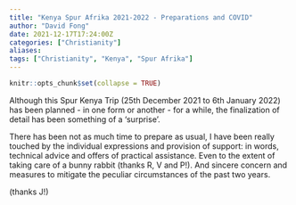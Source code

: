 ```yaml
---
title: "Kenya Spur Afrika 2021-2022 - Preparations and COVID"
author: "David Fong"
date: 2021-12-17T17:24:00Z
categories: ["Christianity"]
aliases:
tags: ["Christianity", "Kenya", "Spur Afrika"]
---
```


```r
knitr::opts_chunk$set(collapse = TRUE)
```

Although this Spur Kenya Trip (25th December 2021 to 6th January 2022) has been planned
- in one form or another - for a while, the finalization of detail has been
something of a 'surprise'.

There has been not as much time to prepare as usual, I have been really touched by
the individual expressions and provision of support: in words, technical advice and
offers of practical assistance. Even to the extent of taking care of a
bunny rabbit (thanks R, V and P!). And sincere concern and measures to mitigate
the peculiar circumstances of the past two years.

(thanks J!)